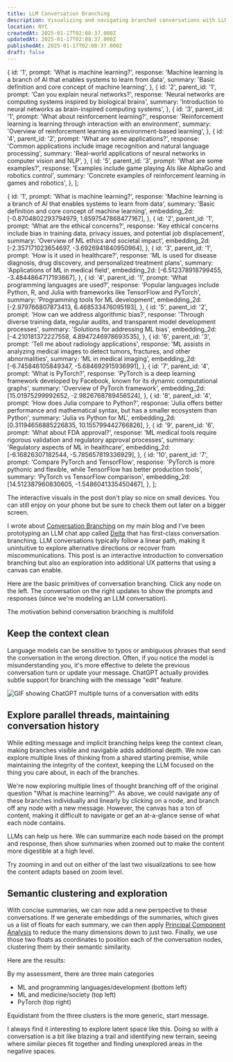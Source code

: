 ```yaml
---
title: LLM Conversation Branching
description: Visualizing and navigating branched conversations with LLMs and embeddings
location: NYC
createdAt: 2025-01-17T02:08:37.000Z
updatedAt: 2025-01-17T02:08:37.000Z
publishedAt: 2025-01-17T02:08:37.000Z
draft: false
---
```


  {
    id: '1',
    prompt: 'What is machine learning?',
    response:
      'Machine learning is a branch of AI that enables systems to learn from data',
    summary: 'Basic definition and core concept of machine learning',
  },
  {
    id: '2',
    parent_id: '1',
    prompt: 'Can you explain neural networks?',
    response:
      'Neural networks are computing systems inspired by biological brains',
    summary:
      'Introduction to neural networks as brain-inspired computing systems',
  },
  {
    id: '3',
    parent_id: '1',
    prompt: 'What about reinforcement learning?',
    response:
      'Reinforcement learning is learning through interaction with an environment',
    summary: 'Overview of reinforcement learning as environment-based learning',
  },
  {
    id: '4',
    parent_id: '2',
    prompt: 'What are some applications?',
    response:
      'Common applications include image recognition and natural language processing',
    summary:
      'Real-world applications of neural networks in computer vision and NLP',
  },
  {
    id: '5',
    parent_id: '3',
    prompt: 'What are some examples?',
    response:
      'Examples include game playing AIs like AlphaGo and robotics control',
    summary:
      'Concrete examples of reinforcement learning in games and robotics',
  },
];

  {
    id: '1',
    prompt: 'What is machine learning?',
    response:
      'Machine learning is a branch of AI that enables systems to learn from data',
    summary: 'Basic definition and core concept of machine learning',
    embedding_2d: [-0.8704802293794979, 1.6597547868477167],
  },
  {
    id: '2',
    parent_id: '1',
    prompt: 'What are the ethical concerns?',
    response:
      'Key ethical concerns include bias in training data, privacy issues, and potential job displacement',
    summary: 'Overview of ML ethics and societal impact',
    embedding_2d: [-2.357171023654697, -3.6926941840950964],
  },
  {
    id: '3',
    parent_id: '1',
    prompt: 'How is it used in healthcare?',
    response:
      'ML is used for disease diagnosis, drug discovery, and personalized treatment plans',
    summary: 'Applications of ML in medical field',
    embedding_2d: [-6.512378918799455, -3.4844864717193667],
  },
  {
    id: '4',
    parent_id: '1',
    prompt: 'What programming languages are used?',
    response:
      'Popular languages include Python, R, and Julia with frameworks like TensorFlow and PyTorch',
    summary: 'Programming tools for ML development',
    embedding_2d: [-2.979766807873413, 6.468533476095193],
  },
  {
    id: '5',
    parent_id: '2',
    prompt: 'How can we address algorithmic bias?',
    response:
      'Through diverse training data, regular audits, and transparent model development processes',
    summary: 'Solutions for addressing ML bias',
    embedding_2d: [-4.210181372227558, 4.8947246978693535],
  },
  {
    id: '6',
    parent_id: '3',
    prompt: 'Tell me about radiology applications',
    response:
      'ML assists in analyzing medical images to detect tumors, fractures, and other abnormalities',
    summary: 'ML in medical imaging',
    embedding_2d: [-6.745846105849347, -5.684692915936991],
  },
  {
    id: '7',
    parent_id: '4',
    prompt: 'What is PyTorch?',
    response:
      'PyTorch is a deep learning framework developed by Facebook, known for its dynamic computational graphs',
    summary: 'Overview of PyTorch framework',
    embedding_2d: [15.01975299992652, -2.9826768789456524],
  },
  {
    id: '8',
    parent_id: '4',
    prompt: 'How does Julia compare to Python?',
    response:
      'Julia offers better performance and mathematical syntax, but has a smaller ecosystem than Python',
    summary: 'Julia vs Python for ML',
    embedding_2d: [0.31194656885226835, 10.155799442766826],
  },
  {
    id: '9',
    parent_id: '6',
    prompt: 'What about FDA approval?',
    response:
      'ML medical tools require rigorous validation and regulatory approval processes',
    summary: 'Regulatory aspects of ML in healthcare',
    embedding_2d: [-6.16826307182544, -5.785657819336929],
  },
  {
    id: '10',
    parent_id: '7',
    prompt: 'Compare PyTorch and TensorFlow',
    response:
      'PyTorch is more pythonic and flexible, while TensorFlow has better production tools',
    summary: 'PyTorch vs TensorFlow comparison',
    embedding_2d: [14.512387960830605, -1.5486041335450467],
  },
];


<Aside type="tip" mobileOnly>
  The interactive visuals in the post don't play so nice on small devices. You
  can still enjoy on your phone but be sure to check them out later on a bigger
  screen.
</Aside>

I wrote about [Conversation Branching](https://www.danielcorin.com/posts/2024/conversation-branching/) on my main blog and I've been prototyping an LLM chat app called [Delta](https://www.danielcorin.com/projects/delta/) that has first-class conversation branching.
LLM conversations typically follow a linear path, making it unintuitive to explore alternative directions or recover from miscommunications.
This post is an interactive introduction to conversation branching but also an exploration into additional UX patterns that using a canvas can enable.

Here are the basic primitives of conversation branching.
Click any node on the left.
The conversation on the right updates to show the prompts and responses (since we're modeling an LLM conversation).


<ChatAndTree messages={messages} client:load />

The motivation behind conversation branching is multifold

## Keep the context clean

Language models can be sensitive to typos or ambiguous phrases that send the conversation in the wrong direction.
Often, if you notice the model is misunderstanding you, it's more effective to delete the previous conversation turn or update your message.
ChatGPT actually provides subtle support for branching with the message "edit" feature.

![GIF showing ChatGPT multiple turns of a conversation with edits](images/chatgpt.gif)

## Explore parallel threads, maintaining conversation history

While editing message and implicit branching helps keep the context clean, making branches visible and navigable adds additional depth.
We now can explore multiple lines of thinking from a shared starting premise, while maintaining the integrity of the context, keeping the LLM focused on the thing you care about, in each of the branches.


<ZoomableTree messages={moreMessages} client:load />

We're now exploring multiple lines of thought branching off of the original question "What is machine learning?".
As above, we could navigate any of these branches individually and linearly by clicking on a node, and branch off any node with a new message.
However, the canvas has a ton of content, making it difficult to navigate or get an at-a-glance sense of what each node contains.

LLMs can help us here.
We can summarize each node based on the prompt and response, then show summaries when zoomed out to make the content more digestible at a high level.

<ZoomableTree messages={moreMessages} summaryZoomLevel={0.9} client:load />

Try zooming in and out on either of the last two visualizations to see how the content adapts based on zoom level.

## Semantic clustering and exploration

With concise summaries, we can now add a new perspective to these conversations.
If we generate embeddings of the summaries, which gives us a list of floats for each summary, we can then apply [Principal Component Analysis](https://en.wikipedia.org/wiki/Principal_component_analysis) to reduce the many dimensions down to just two.
Finally, we use those two floats as coordinates to position each of the conversation nodes, clustering them by their semantic similarity.

Here are the results:


<ClusteredTree messages={moreMessages} client:load />

By my assessment, there are three main categories

- ML and programming languages/development (bottom left)
- ML and medicine/society (top left)
- PyTorch (top right)

Equidistant from the three clusters is the more generic, start message.

I always find it interesting to explore latent space like this.
Doing so with a conversation is a bit like blazing a trail and identifying new terrain, seeing where similar pieces fit together and finding unexplored areas in the negative spaces.
